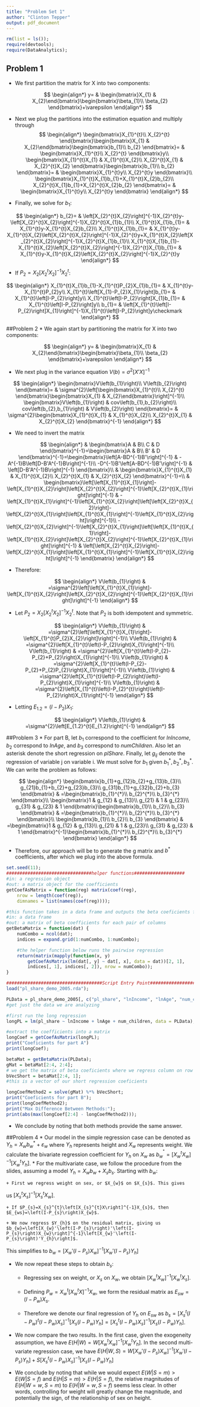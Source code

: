 ```yaml
---
title: "Problem Set 1"
author: "Clinton Tepper"
output: pdf_document
---
```


```r

rm(list = ls());
require(devtools);
require(DataAnalytics);

```

## Problem 1

* We first partition the matrix for X into two components: 

$$
\begin{align*}
y= & \begin{bmatrix}X_{1} & X_{2}\end{bmatrix}\begin{bmatrix}\beta_{1}\\
\beta_{2}
\end{bmatrix}+\varepsilon
\end{align*}
$$

* Next we plug the partitions into the estimation equation and multiply through
$$
\begin{align*}
\begin{bmatrix}X_{1}^{t}\\
X_{2}^{t}
\end{bmatrix}\begin{bmatrix}X_{1} & X_{2}\end{bmatrix}\begin{bmatrix}b_{1}\\
b_{2}
\end{bmatrix}= & \begin{bmatrix}X_{1}^{t}\\
X_{2}^{t}
\end{bmatrix}y\\
\begin{bmatrix}X_{1}^{t}X_{1} & X_{1}^{t}X_{2}\\
X_{2}^{t}X_{1} & X_{2}^{t}X_{2}
\end{bmatrix}\begin{bmatrix}b_{1}\\
b_{2}
\end{bmatrix}= & \begin{bmatrix}X_{1}^{t}y\\
X_{2}^{t}y
\end{bmatrix}\\
\begin{bmatrix}X_{1}^{t}X_{1}b_{1}+X_{1}^{t}X_{2}b_{2}\\
X_{2}^{t}X_{1}b_{1}+X_{2}^{t}X_{2}b_{2}
\end{bmatrix}= & \begin{bmatrix}X_{1}^{t}y\\
X_{2}^{t}y
\end{bmatrix}
\end{align*}
$$

* Finally, we solve for $b_{1}$:

$$
\begin{align*}
b_{2}= & \left[X_{2}^{t}X_{2}\right]^{-1}X_{2}^{t}y-\left[X_{2}^{t}X_{2}\right]^{-1}X_{2}^{t}X_{1}b_{1}\\
X_{1}^{t}X_{1}b_{1}= & X_{1}^{t}y-X_{1}^{t}X_{2}b_{2}\\
X_{1}^{t}X_{1}b_{1}= & X_{1}^{t}y-X_{1}^{t}X_{2}\left[X_{2}^{t}X_{2}\right]^{-1}X_{2}^{t}y+X_{1}^{t}X_{2}\left[X_{2}^{t}X_{2}\right]^{-1}X_{2}^{t}X_{1}b_{1}\\
X_{1}^{t}X_{1}b_{1}-X_{1}^{t}X_{2}\left[X_{2}^{t}X_{2}\right]^{-1}X_{2}^{t}X_{1}b_{1}= & X_{1}^{t}y-X_{1}^{t}X_{2}\left[X_{2}^{t}X_{2}\right]^{-1}X_{2}^{t}y
\end{align*}
$$

* If $P_{2}=X_{2}\left[X_{2}^{t}X_{2}\right]^{-1}X_{2}^{t}$:

$$
\begin{align*}
X_{1}^{t}X_{1}b_{1}-X_{1}^{t}P_{2}X_{1}b_{1}= & X_{1}^{t}y-X_{1}^{t}P_{2}y\\
X_{1}^{t}\left[X_{1}-P_{2}X_{1}\right]b_{1}= & X_{1}^{t}\left[I-P_{2}\right]y\\
X_{1}^{t}\left[I-P_{2}\right]X_{1}b_{1}= & X_{1}^{t}\left[I-P_{2}\right]y\\
b_{1}= & \left[X_{1}^{t}\left[I-P_{2}\right]X_{1}\right]^{-1}X_{1}^{t}\left[I-P_{2}\right]y\checkmark
\end{align*}
$$

##Problem 2
* We again start by partitioning the matrix for X into two components:

$$
\begin{align*}
y= & \begin{bmatrix}X_{1} & X_{2}\end{bmatrix}\begin{bmatrix}\beta_{1}\\
\beta_{2}
\end{bmatrix}+\varepsilon
\end{align*}
$$


* We next plug in the variance equation $V\left(b\right)=\sigma^{2}\left[X'X\right]^{-1}$

$$
\begin{align*}
\begin{bmatrix}V\left(b_{1}\right)\\
V\left(b_{2}\right)
\end{bmatrix}= & \sigma^{2}\left[\begin{bmatrix}X_{1}^{t}\\
X_{2}^{t}
\end{bmatrix}\begin{bmatrix}X_{1} & X_{2}\end{bmatrix}\right]^{-1}\\
\begin{bmatrix}V\left(b_{1}\right) & cov\left(b_{1},b_{2}\right)\\
cov\left(b_{2},b_{1}\right) & V\left(b_{2}\right)
\end{bmatrix}= & \sigma^{2}\begin{bmatrix}X_{1}^{t}X_{1} & X_{1}^{t}X_{2}\\
X_{2}^{t}X_{1} & X_{2}^{t}X_{2}
\end{bmatrix}^{-1}
\end{align*}
$$

* We need to invert the matrix

$$
\begin{align*}
 & \begin{bmatrix}A & B\\
C & D
\end{bmatrix}^{-1}=\begin{bmatrix}A & B\\
B' & D
\end{bmatrix}^{-1}=\begin{bmatrix}\left[A-BD^{-1}B'\right]^{-1} & -A^{-1}B\left[D-B'A^{-1}B\right]^{-1}\\
-D^{-1}B'\left[A-BD^{-1}B'\right]^{-1} & \left[D-B'A^{-1}B\right]^{-1}
\end{bmatrix}\\
 & \begin{bmatrix}X_{1}^{t}X_{1} & X_{1}^{t}X_{2}\\
X_{2}^{t}X_{1} & X_{2}^{t}X_{2}
\end{bmatrix}^{-1}=\\
 & \begin{bmatrix}\left[\left[X_{1}^{t}X_{1}\right]-\left[X_{1}^{t}X_{2}\right]\left[X_{2}^{t}X_{2}\right]^{-1}\left[X_{2}^{t}X_{1}\right]\right]^{-1} & -\left[X_{1}^{t}X_{1}\right]^{-1}\left[X_{1}^{t}X_{2}\right]\left[\left[X_{2}^{t}X_{2}\right]-\left[X_{2}^{t}X_{1}\right]\left[X_{1}^{t}X_{1}\right]^{-1}\left[X_{1}^{t}X_{2}\right]\right]^{-1}\\
-\left[X_{2}^{t}X_{2}\right]^{-1}\left[X_{2}^{t}X_{1}\right]\left[\left[X_{1}^{t}X_{1}\right]-\left[X_{1}^{t}X_{2}\right]\left[X_{2}^{t}X_{2}\right]^{-1}\left[X_{2}^{t}X_{1}\right]\right]^{-1} & \left[\left[X_{2}^{t}X_{2}\right]-\left[X_{2}^{t}X_{1}\right]\left[X_{1}^{t}X_{1}\right]^{-1}\left[X_{1}^{t}X_{2}\right]\right]^{-1}
\end{bmatrix}
\end{align*}
$$

* Therefore:

$$
\begin{align*}
V\left(b_{1}\right) & =\sigma^{2}\left[\left[X_{1}^{t}X_{1}\right]-\left[X_{1}^{t}X_{2}\right]\left[X_{2}^{t}X_{2}\right]^{-1}\left[X_{2}^{t}X_{1}\right]\right]^{-1}
\end{align*}
$$

* Let $P_{2}=X_{2}\left[X_{2}^{t}X_{2}\right]^{-1}X_{2}^{t}$. Note
that $P_{2}$ is both idempotent and symmetric.

$$
\begin{align*}
V\left(b_{1}\right) & =\sigma^{2}\left[\left[X_{1}^{t}X_{1}\right]-\left[X_{1}^{t}P_{2}X_{2}\right]\right]^{-1}\\
V\left(b_{1}\right) & =\sigma^{2}\left[X_{1}^{t}\left(I-P_{2}\right)X_{1}\right]^{-1}\\
V\left(b_{1}\right) & =\sigma^{2}\left[X_{1}^{t}\left(I-P_{2}-P_{2}+P_{2}\right)X_{1}\right]^{-1}\\
V\left(b_{1}\right) & =\sigma^{2}\left[X_{1}^{t}\left(I-P_{2}-P_{2}+P_{2}P_{2}\right)X_{1}\right]^{-1}\\
V\left(b_{1}\right) & =\sigma^{2}\left[X_{1}^{t}\left(I-P_{2}\right)\left(I-P_{2}\right)X_{1}\right]^{-1}\\
V\left(b_{1}\right) & =\sigma^{2}\left[X_{1}^{t}\left(I-P_{2}^{t}\right)\left(I-P_{2}\right)X_{1}\right]^{-1}
\end{align*}
$$

* Letting $E_{1.2}=\left(I-P_{2}\right)X_{1}$:

$$
\begin{align*}
V\left(b_{1}\right) & =\sigma^{2}\left[E_{1.2}^{t}E_{1.2}\right]^{-1}
\end{align*}
$$

##Problem 3
* For part B, let $b_{1}$ correspond to the coefficient for $lnIncome$,
$b_{2}$ correspond to $lnAge$, and $b_{3}$ correspond to $numChildren$.
Also let an asterisk denote the short regression on $plShare$. Finally,
let $g_{ij}$ denote the regression of variable j on variable i. We
must solve for $b_{1}$ given $b_{1}^{*},b_{2}^{*},b_{3}^{*}$. We
can write the problem as follows:

$$
\begin{align*}
\begin{bmatrix}b_{1}+g_{12}b_{2}+g_{13}b_{3}\\
g_{21}b_{1}+b_{2}+g_{23}b_{3}\\
g_{31}b_{1}+g_{32}b_{2}+b_{3}
\end{bmatrix} & =\begin{bmatrix}b_{1}^{*}\\
b_{2}^{*}\\
b_{3}^{*}
\end{bmatrix}\\
\begin{bmatrix}1 & g_{12} & g_{13}\\
g_{21} & 1 & g_{23}\\
g_{31} & g_{23} & 1
\end{bmatrix}\begin{bmatrix}b_{1}\\
b_{2}\\
b_{3}
\end{bmatrix} & =\begin{bmatrix}b_{1}^{*}\\
b_{2}^{*}\\
b_{3}^{*}
\end{bmatrix}\\
\begin{bmatrix}b_{1}\\
b_{2}\\
b_{3}
\end{bmatrix} & =\begin{bmatrix}1 & g_{12} & g_{13}\\
g_{21} & 1 & g_{23}\\
g_{31} & g_{23} & 1
\end{bmatrix}^{-1}\begin{bmatrix}b_{1}^{*}\\
b_{2}^{*}\\
b_{3}^{*}
\end{bmatrix}
\end{align*}
$$

* Therefore, our approach will be to generate the g matrix and $b^{*}$
coefficients, after which we plug into the above formula. 


```r
set.seed(11);
################################helper functions###################
#in: a regression object
#out: a matrix object for the coefficients
getCoefAsMatrix = function(reg) matrix(coef(reg),
    nrow = length(coef(reg)),
    dimnames = list(names(coef(reg))));

#this function takes in a data frame and outputs the beta coeficients for all pairwise combinations
#in: a data frame
#out: a matrix of beta coefficients for each pair of columns
getBetaMatrix = function(dat) {
    numCombo = ncol(dat);
    indices = expand.grid(1:numCombo, 1:numCombo);

    #the helper function below runs the pairwise regression
    return(matrix(mapply(function(x, y)
        getCoefAsMatrix(lm(dat[, y] ~ dat[, x], data = dat))[2, 1],
        indices[, 1], indices[, 2]), nrow = numCombo));
}

####################################Script Entry Point##########################
load("pl_share_demo_2005.rda");

PLData = pl_share_demo_2005[, c("pl_share", "lnIncome", "lnAge", "num_children")];
#get just the data we are analyzing

#first run the long regression
longPL = lm(pl_share ~ lnIncome + lnAge + num_children, data = PLData);

#extract the coefficients into a matrix
longCoef = getCoefAsMatrix(longPL);
print("Coeficients for part A")
print(longCoef);

betaMat = getBetaMatrix(PLData);
gMat = betaMat[2:4, 2:4];
# we get the matrix of beta coeficients where we regress column on row
bVecShort = betaMat[2:4, 1];
#this is a vector of our short regression coeficients

longCoefMethod2 = solve(gMat) %*% bVecShort;
print("Coeficients for part B");
print(longCoefMethod2);
print("Max Difference Between Methods:");
print(abs(max(longCoef[2:4] - longCoefMethod2)));

```

* We conclude by noting that both methods provide the same answer.

##Problem 4
* Our model in the simple regression case can be denoted as $Y_{h}=X_{w}b_{w}^{*}+\varepsilon_{w}$
where $Y_{h}$ represents height and $X_{w}$ represents weight. We
calculate the bivariate regression coefficient for $Y_{h}$ on $X_{w}$
as $b_{w}^{^{*}}=\left[X_{w}^{t}X_{w}\right]^{-1}\left[X_{w}^{t}Y_{h}\right]$. 
* For the multivariate case, we follow the procedure from the slides,
assuming a model $Y_{h}=X_{w}b_{w}+X_{s}b_{s}$. Starting with $b_{w}$:

    + First we regress weight on sex, or $X_{w}$ on $X_{s}$. This gives
us $\left[X_{s}^{t}X_{s}\right]^{-1}\left[X_{s}^{t}X_{w}\right]$. 

    + If $P_{s}=X_{s}^{t}\left[X_{s}^{t}X\right]^{-1}X_{s}$, then $E_{ws}=\left(I-P_{s}\right)X_{w}$.

    + We now regress $Y_{h}$ on the residual matrix, giving us $b_{w}=\left[X_{w}'\left(I-P_{s}\right)'\left(I-P_{s}\right)X_{w}\right]^{-1}\left[X_{w}'\left(I-P_{s}\right)'Y_{h}\right]$.
This simplifies to $b_{w}=\left[X_{w}'\left(I-P_{s}\right)X_{w}\right]^{-1}\left[X_{w}'\left(I-P_{s}\right)Y_{h}\right]$


* We now repeat these steps to obtain $b_{s}$:


    + Regressing sex on weight, or $X_{s}$ on $X_{w}$, we obtain $\left[X_{w}^{t}X_{w}\right]^{-1}\left[X_{w}^{t}X_{s}\right]$.

    + Defining $P_{w}=X_{w}^{t}\left[X_{w}^{t}X\right]^{-1}X_{w}$, we form
the residual matrix as $E_{sw}=\left(I-P_{w}\right)X_{s}$.

    + Therefore we denote our final regression of $Y_{h}$ on $E_{sw}$
as $b_{s}=\left[X_{s}^{t}\left(I-P_{w}\right)^{t}\left(I-P_{w}\right)X_{s}\right]^{-1}\left[X_{s}\left(I-P_{w}\right)Y_{h}\right]$$=\left[X_{s}^{t}\left(I-P_{w}\right)X_{s}\right]^{-1}\left[X_{s}\left(I-P_{w}\right)Y_{h}\right]$.

* We now compare the two results. In the first case, given the exogeneity
assumption, we have $E\left(H|W\right)=W\left[X_{w}^{t}X_{w}\right]^{-1}\left[X_{w}^{t}Y_{h}\right]$.
In the second multi-variate regression case, we have $E\left(H|W,S\right)=W\left[X_{w}'\left(I-P_{s}\right)X_{w}\right]^{-1}\left[X_{w}'\left(I-P_{s}\right)Y_{h}\right]+S\left[X_{s}^{t}\left(I-P_{w}\right)X_{s}\right]^{-1}\left[X_{s}\left(I-P_{w}\right)Y_{h}\right]$

* We conclude by noting that while we would expect $E\left(W|S=m\right)>E\left(W|S=f\right)$
and $E\left(H|S=m\right)>E\left(H|S=f\right)$, the relative magnitudes
of $E\left(H|W=w,S=m\right)$ to $E\left(H|W=w,S=f\right)$ seems
less clear. In other words, controlling for weight will greatly change
the magnitude, and potentially the sign, of the relationship of sex
on height. 



